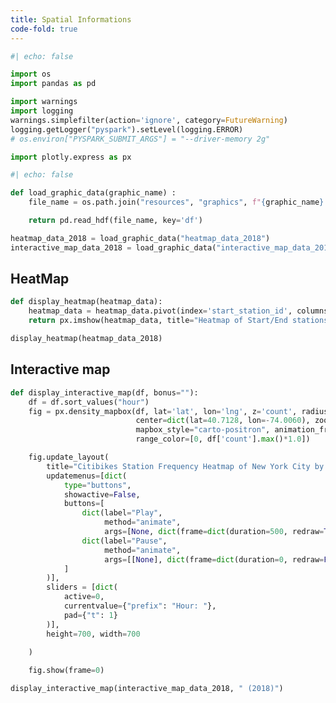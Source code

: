 ```yaml
---
title: Spatial Informations
code-fold: true
---
```


```python
#| echo: false

import os
import pandas as pd

import warnings
import logging
warnings.simplefilter(action='ignore', category=FutureWarning)
logging.getLogger("pyspark").setLevel(logging.ERROR)
# os.environ["PYSPARK_SUBMIT_ARGS"] = "--driver-memory 2g"

import plotly.express as px
```

```python
#| echo: false

def load_graphic_data(graphic_name) :
    file_name = os.path.join("resources", "graphics", f"{graphic_name}.h5")

    return pd.read_hdf(file_name, key='df')

heatmap_data_2018 = load_graphic_data("heatmap_data_2018")
interactive_map_data_2018 = load_graphic_data("interactive_map_data_2018")
```

## HeatMap

```python
def display_heatmap(heatmap_data):
    heatmap_data = heatmap_data.pivot(index='start_station_id', columns='end_station_id', values='trip_count')
    return px.imshow(heatmap_data, title="Heatmap of Start/End stations in 2018", labels=dict(x="End Station", y="Start Station", color="Number of Trips"))

display_heatmap(heatmap_data_2018)
```

## Interactive map

```python
def display_interactive_map(df, bonus=""):
    df = df.sort_values("hour")
    fig = px.density_mapbox(df, lat='lat', lon='lng', z='count', radius=30,
                            center=dict(lat=40.7128, lon=-74.0060), zoom=10,
                            mapbox_style="carto-positron", animation_frame='hour',
                            range_color=[0, df['count'].max()*1.0])

    fig.update_layout(
        title="Citibikes Station Frequency Heatmap of New York City by Hour" + bonus,
        updatemenus=[dict(
            type="buttons",
            showactive=False,
            buttons=[
                dict(label="Play",
                     method="animate",
                     args=[None, dict(frame=dict(duration=500, redraw=True), fromcurrent=True)]),
                dict(label="Pause",
                     method="animate",
                     args=[[None], dict(frame=dict(duration=0, redraw=False), mode="immediate", fromcurrent=True)])
            ]
        )],
        sliders = [dict(
            active=0,
            currentvalue={"prefix": "Hour: "},
            pad={"t": 1}
        )],
        height=700, width=700
        
    )

    fig.show(frame=0)

display_interactive_map(interactive_map_data_2018, " (2018)")
```
